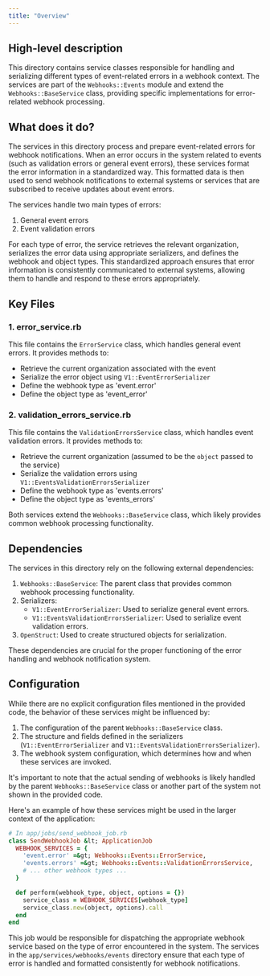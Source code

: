 ```yaml
---
title: "Overview"
---
```


## High-level description
This directory contains service classes responsible for handling and serializing different types of event-related errors in a webhook context. The services are part of the `Webhooks::Events` module and extend the `Webhooks::BaseService` class, providing specific implementations for error-related webhook processing.

## What does it do?
The services in this directory process and prepare event-related errors for webhook notifications. When an error occurs in the system related to events (such as validation errors or general event errors), these services format the error information in a standardized way. This formatted data is then used to send webhook notifications to external systems or services that are subscribed to receive updates about event errors.

The services handle two main types of errors:
1. General event errors
2. Event validation errors

For each type of error, the service retrieves the relevant organization, serializes the error data using appropriate serializers, and defines the webhook and object types. This standardized approach ensures that error information is consistently communicated to external systems, allowing them to handle and respond to these errors appropriately.

## Key Files

### 1. error_service.rb
This file contains the `ErrorService` class, which handles general event errors. It provides methods to:
- Retrieve the current organization associated with the event
- Serialize the error object using `V1::EventErrorSerializer`
- Define the webhook type as 'event.error'
- Define the object type as 'event_error'

### 2. validation_errors_service.rb
This file contains the `ValidationErrorsService` class, which handles event validation errors. It provides methods to:
- Retrieve the current organization (assumed to be the `object` passed to the service)
- Serialize the validation errors using `V1::EventsValidationErrorsSerializer`
- Define the webhook type as 'events.errors'
- Define the object type as 'events_errors'

Both services extend the `Webhooks::BaseService` class, which likely provides common webhook processing functionality.

## Dependencies
The services in this directory rely on the following external dependencies:

1. `Webhooks::BaseService`: The parent class that provides common webhook processing functionality.
2. Serializers:
   - `V1::EventErrorSerializer`: Used to serialize general event errors.
   - `V1::EventsValidationErrorsSerializer`: Used to serialize event validation errors.
3. `OpenStruct`: Used to create structured objects for serialization.

These dependencies are crucial for the proper functioning of the error handling and webhook notification system.

## Configuration
While there are no explicit configuration files mentioned in the provided code, the behavior of these services might be influenced by:

1. The configuration of the parent `Webhooks::BaseService` class.
2. The structure and fields defined in the serializers (`V1::EventErrorSerializer` and `V1::EventsValidationErrorsSerializer`).
3. The webhook system configuration, which determines how and when these services are invoked.

It's important to note that the actual sending of webhooks is likely handled by the parent `Webhooks::BaseService` class or another part of the system not shown in the provided code.

Here's an example of how these services might be used in the larger context of the application:

```ruby
# In app/jobs/send_webhook_job.rb
class SendWebhookJob &lt; ApplicationJob
  WEBHOOK_SERVICES = {
    'event.error' =&gt; Webhooks::Events::ErrorService,
    'events.errors' =&gt; Webhooks::Events::ValidationErrorsService,
    # ... other webhook types ...
  }

  def perform(webhook_type, object, options = {})
    service_class = WEBHOOK_SERVICES[webhook_type]
    service_class.new(object, options).call
  end
end
```

This job would be responsible for dispatching the appropriate webhook service based on the type of error encountered in the system. The services in the `app/services/webhooks/events` directory ensure that each type of error is handled and formatted consistently for webhook notifications.